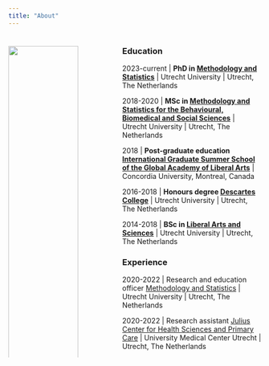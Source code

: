 ```yaml
---
title: "About"
---
```


:::: {.columns}

::: {.column width="30%"}

### 

<!-- <center> -->
![](images/UU_logo.png){width=100%}
<!-- {.border fig-alt="Logo Utrecht University"} -->
<!-- </center> -->

<br>
I'm a PhD candidate at Utrecht University. For a more extensive overview of my experience and education, see my [CV](https://hanneoberman.github.io/CV/HanneObermanCV.pdf) or [LinkedIn profile](https://www.linkedin.com/in/hanneoberman/).

:::

::: {.column width="10%"}
<!-- empty column to create gap -->
:::

::: {.column width="60%"}
### Education

2023-current \| **PhD in [Methodology and Statistics](https://www.uu.nl/en/organisation/methodology-and-statistics)** \| Utrecht University \| Utrecht, The Netherlands

2018-2020 \| **MSc in [Methodology and Statistics for the Behavioural, Biomedical and Social Sciences](https://www.uu.nl/en/masters/methodology-and-statistics-behavioural-biomedical-and-social-sciences)** \| Utrecht University \| Utrecht, The Netherlands

2018 \| **Post-graduate education [International Graduate Summer School of the Global Academy of Liberal Arts](https://www.concordia.ca/summer/artsci/Previous-Summer-Schools/2018/GALA2018.html)** \| Concordia University, Montreal, Canada

2016-2018 \| **Honours degree [Descartes College](https://students.uu.nl/en/academics/honours/programmes/descartes-college)** \| Utrecht University \| Utrecht, The Netherlands

2014-2018 \| **BSc in [Liberal Arts and Sciences](https://www.uu.nl/bachelors/liberal-arts-and-sciences)** \| Utrecht University \| Utrecht, The Netherlands


### Experience

2020-2022 \| Research and education officer [Methodology and Statistics](https://www.uu.nl/en/organisation/methodology-and-statistics) \| Utrecht University \| Utrecht, The Netherlands 

2020-2022 \| Research assistant [Julius Center for Health Sciences and Primary Care](https://juliuscentrum.umcutrecht.nl/en/) \| University Medical Center Utrecht \| Utrecht, The Netherlands

<!-- For 50% of my appointment I get to teach and supervise students, mostly in topics related to [Applied Data Science](https://www.uu.nl/en/research/applied-data-science). The other 50% of my appointment is research time. I'm involved in the [Missing Data](https://www.uu.nl/en/organisation/methodology-and-statistics/missing-data) group led by [Stef van Buuren](https://stefvanbuuren.name/) and [Gerko Vink](https://www.gerkovink.com/), and I assist projects guided by [Thomas Debray](https://thomasdebray.be/) at the [Julius Center for Health Sciences and Primary Care](https://juliuscentrum.umcutrecht.nl/en/). -->

<!-- If you'd like to know more about my background and education, check out my [LinkedIn profile](https://www.linkedin.com/in/hanneoberman/) or [CV](https://hanneoberman.github.io/CV/HanneObermanCV.pdf). -->

<!-- If you'd like to see my programming skills live in action, browse around through my [GitHub repositories](https://github.com/hanneoberman). -->

:::

::::